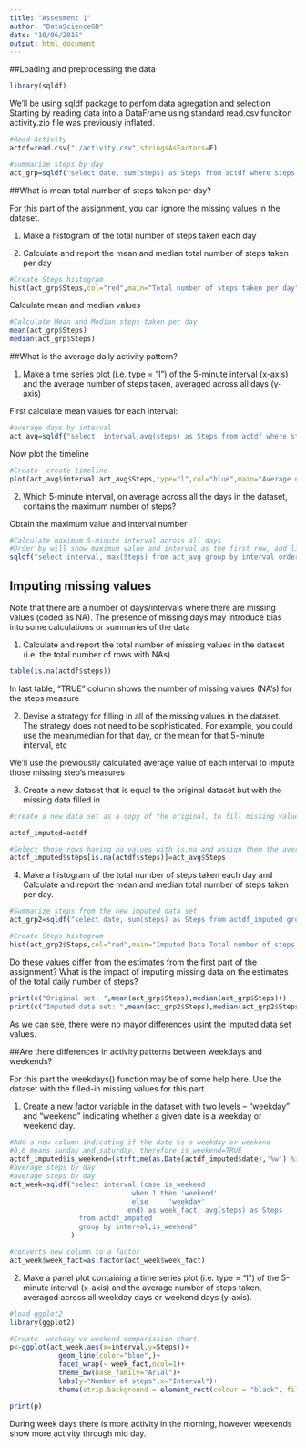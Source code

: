 ```yaml
---
title: "Assesment 1"
author: "DataScienceGB"
date: "10/06/2015"
output: html_document
---
```


##Loading and preprocessing the data

```r
library(sqldf)
```
We'll be using sqldf package to perfom data agregation and selection
Starting by reading data into a DataFrame using standard read.csv funciton
activity.zip file was previously inflated.
```r
#Read Activity
actdf=read.csv("./activity.csv",stringsAsFactors=F)

#summarize steps by day
act_grp=sqldf("select date, sum(steps) as Steps from actdf where steps!='NA' group by date")

```
##What is mean total number of steps taken per day?

For this part of the assignment, you can ignore the missing values in the dataset.

1. Make a histogram of the total number of steps taken each day

2. Calculate and report the mean and median total number of steps taken per day


```r
#Create Steps histogram
hist(act_grp$Steps,col="red",main="Total number of steps taken per day", xlab="Steps taken a day")
```

Calculate mean and median values

```r
#Calculate Mean and Median steps taken per day
mean(act_grp$Steps)
median(act_grp$Steps)
```
##What is the average daily activity pattern?

1. Make a time series plot (i.e. type = "l") of the 5-minute interval (x-axis) and the average number of steps taken, averaged across all days (y-axis)


First calculate mean values for each interval:

```r
#average days by interval
act_avg=sqldf("select  interval,avg(steps) as Steps from actdf where steps!='NA' group by interval")
```
Now plot the timeline
```r
#Create  create timeline
plot(act_avg$interval,act_avg$Steps,type="l",col="blue",main="Average number of steps by interval", ylab="Average steps taken by interval",xlab="5-minute day interval")
```

2. Which 5-minute interval, on average across all the days in the dataset, contains the maximum number of steps?

Obtain the maximum value and interval number

```r
#Calculate maximum 5-minute interval across all days
#Order by will show maximum value and interval as the first row, and limit 1 claus will only show the first row
sqldf("select interval, max(Steps) from act_avg group by interval order by 2 desc limit 1")
```

## Imputing missing values

Note that there are a number of days/intervals where there are missing values (coded as NA). The presence of missing days may introduce bias into some calculations or summaries of the data

1. Calculate and report the total number of missing values in the dataset (i.e. the total number of rows with NAs)

```r
table(is.na(actdf$steps))
```
In last table, "TRUE" column shows the number of missing values (NA's) for the steps measure

2. Devise a strategy for filling in all of the missing values in the dataset. The strategy does not need to be sophisticated. For example, you could use the mean/median for that day, or the mean for that 5-minute interval, etc

We'll use the previouslly calculated average value of each interval to impute those missing step's measures

3. Create a new dataset that is equal to the original dataset but with the missing data filled in


```r
#create a new data set as a copy of the original, to fill missing values

actdf_imputed=actdf

#Select those rows having na values with is.na and assign them the averege value of its interval
actdf_imputed$steps[is.na(actdf$steps)]=act_avg$Steps
```
4. Make a histogram of the total number of steps taken each day and Calculate and report the mean and median total number of steps taken per day. 
```r
#Summarize steps from the new imputed data set
act_grp2=sqldf("select date, sum(steps) as Steps from actdf_imputed group by date")

#Create Steps histogram
hist(act_grp2$Steps,col="red",main="Imputed Data Total number of steps taken per day", xlab="Steps taken a day")

```

Do these values differ from the estimates from the first part of the assignment? 
What is the impact of imputing missing data on the estimates of the total daily number of steps?

```r
print(c("Original set: ",mean(act_grp$Steps),median(act_grp$Steps)))
print(c("Imputed data set: ",mean(act_grp2$Steps),median(act_grp2$Steps)))      
```
As we can see, there were no mayor differences usint the imputed data set values.


##Are there differences in activity patterns between weekdays and weekends?

For this part the weekdays() function may be of some help here. Use the dataset with the filled-in missing values for this part.

1. Create a new factor variable in the dataset with two levels -- "weekday" and "weekend" indicating whether a given date is a weekday or weekend day.

```r
#Add a new column indicating if the date is a weekday or weekend  
#0,6 means sunday and saturday, therefore is_weekend=TRUE
actdf_imputed$is_weekend=(strftime(as.Date(actdf_imputed$date),'%w') %in% c(0,6))
#average steps by day
#average steps by day
act_week=sqldf("select interval,(case is_weekend
                              when 1 then 'weekend'
                              else     'weekday'
                             end) as week_fact, avg(steps) as Steps 
                 from actdf_imputed 
                 group by interval,is_weekend"
               )

#converts new column to a factor
act_week$week_fact=as.factor(act_week$week_fact)

```



2. Make a panel plot containing a time series plot (i.e. type = "l") of the 5-minute interval (x-axis) and the average number of steps taken, averaged across all weekday days or weekend days (y-axis). 

```r
#load ggplot2
library(ggplot2)

#Create  weekday vs weekend comparission chart
p<-ggplot(act_week,aes(x=interval,y=Steps))+
            geom_line(color="blue",)+
            facet_wrap(~ week_fact,ncol=1)+          
            theme_bw(base_family="Arial")+
            labs(y="Number of steps",x="Interval")+
            theme(strip.background = element_rect(colour = "black", fill = "orange"))

print(p)

```

During week days there is more activity in the morning, however weekends show more activity through mid day.
